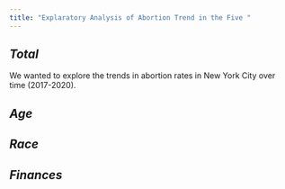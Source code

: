 ```yaml
---
title: "Explaratory Analysis of Abortion Trend in the Five "
---
```


## *Total*

We wanted to explore the trends in abortion rates in New York City over time (2017-2020). 

## *Age* 

## *Race* 

## *Finances* 